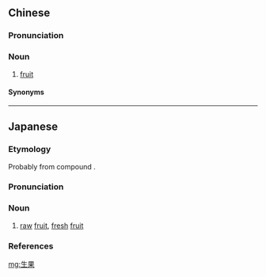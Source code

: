 ==Chinese==
{{zh-forms}}

===Pronunciation===
{{zh-pron
|c=saang1 gwo2
|h=gd=sang1 guo3
|cat=n
}}

===Noun===
{{zh-noun}}

# {{lb|zh|Cantonese|Hakka}} [[fruit]]
#: {{zh-x|好 靚 生果{gwo2}。買 啲 啦，小姐。|Very nice '''fruits'''. Buy a few, miss.|C-GZ}}

====Synonyms====
{{zh-dial|水果}}

----

==Japanese==
{{ja-kanjitab|yomi=o|せい|か}}

===Etymology===
Probably from {{etyl|ltc|ja|sort=せいか}} compound {{m|zh|生果|tr=sraeng kwa<sup>X</sup>|lit=fresh, raw + fruit}}.

===Pronunciation===
{{ja-pron|yomi=kanon|せいか|acc=1|acc_ref=DJR}}

===Noun===
{{ja-noun|せいか|hhira=せいくわ}}

# [[raw]] [[fruit]], [[fresh]] [[fruit]]

===References===
<references/>

[[mg:生果]]